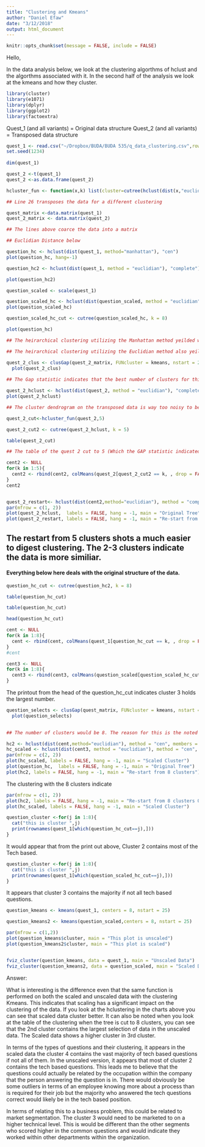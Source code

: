 ```yaml
---
title: "Clustering and Kmeans"
author: "Daniel Efaw"
date: "3/12/2018"
output: html_document
---
```


```r
knitr::opts_chunk$set(message = FALSE, include = FALSE)
```

Hello, 

In the data analysis below, we look at the clustering algorthms of hclust and the algorthms associated with it. In the second half of the analysis we look at the kmeans and how they cluster.

```r
library(cluster)
library(e1071)
library(dplyr)
library(ggplot2)
library(factoextra)
```
 
Quest_1 (and all variants) = Original data structure
Quest_2 (and all variants) = Transposed data structure

```r
quest_1 <- read.csv("~/Dropbox/BUDA/BUDA 535/q_data_clustering.csv",row.names = 1)
set.seed(1234)
 
dim(quest_1)

quest_2 <-t(quest_1)
quest_2 <-as.data.frame(quest_2)

hcluster_fun <- function(x,k) list(cluster=cutree(hclust(dist(x,"euclidian"), method = "complete"),k=k))

## Line 26 transposes the data for a different clustering

quest_matrix <-data.matrix(quest_1)
quest_2_matrix <- data.matrix(quest_2)

## The lines above coarce the data into a matrix
```
```r

## Euclidian Distance below

question_hc <- hclust(dist(quest_1, method="manhattan"), "cen")
plot(question_hc, hang=-1)

question_hc2 <- hclust(dist(quest_1, method = "euclidian"), "complete")

plot(question_hc2)

```
```r
question_scaled <- scale(quest_1)

question_scaled_hc <- hclust(dist(question_scaled, method = "euclidian"), "complete")
plot(question_scaled_hc)

question_scaled_hc_cut <- cutree(question_scaled_hc, k = 8)

plot(question_hc)

## The heirarchical clustering utilizing the Manhattan method yeilded way too may clusters to be effective in clustering.

## The heirarchical clustering utilizing the Euclidian method also yeilded a significant amount of clusters and was not effective in an interpretable clustering. 

```
```r
quest_2_clus <- clusGap(quest_2_matrix, FUNcluster = kmeans, nstart = 20, K.max = 20, B = 20, iter.max = 100)
  plot(quest_2_clus)
  
## The Gap statistic indicates that the best number of clusters for this dataset is around 5. 

quest_2_hclust <- hclust(dist(quest_2, method = "euclidian"), "complete")
plot(quest_2_hclust)

## The cluster dendrogram on the transposed data is way too noisy to be of any use. 

quest_2_cut<-hcluster_fun(quest_2,5)

quest_2_cut2 <- cutree(quest_2_hclust, k = 5)

table(quest_2_cut)

## The table of the quest 2 cut to 5 (Which the GAP statistic indicated as the best number) shows a heavy leaning on the 1st cluster.


```
```r

cent2 <- NULL
for(k in 1:5){
  cent2 <- rbind(cent2, colMeans(quest_2[quest_2_cut2 == k, , drop = FALSE]))
}
cent2


quest_2_restart<- hclust(dist(cent2,method="euclidian"), method = "complete", members = table(quest_2_cut))
par(mfrow = c(1, 2))
plot(quest_2_hclust,  labels = FALSE, hang = -1, main = "Original Tree")
plot(quest_2_restart, labels = FALSE, hang = -1, main = "Re-start from 5 clusters")
```
## The restart from 5 clusters shots a much easier to digest clustering. The 2-3 clusters indicate the data is more similiar.

#### Everything below here deals with the original structure of the data.


```r

question_hc_cut <- cutree(question_hc2, k = 8)

table(question_hc_cut)


```
```r
table(question_hc_cut)

head(question_hc_cut)

cent <- NULL
for(k in 1:8){
  cent <- rbind(cent, colMeans(quest_1[question_hc_cut == k, , drop = FALSE]))
}
#cent

cent3 <- NULL
for(k in 1:8){
  cent3 <- rbind(cent3, colMeans(question_scaled[question_scaled_hc_cut == k, , drop = FALSE]))
}
```
The printout from the head of the question_hc_cut indicates cluster 3 holds the largest number.

```r


question_selects <- clusGap(quest_matrix, FUNcluster = kmeans, nstart = 20, K.max = 25, B = 20, iter.max = 100)
  plot(question_selects)
  

## The number of clusters would be 8. The reason for this is the noted decrease in the gap statistic at 9
```
```r
hc2 <- hclust(dist(cent,method="euclidian"), method = "cen", members = table(question_hc_cut))
hc_scaled <- hclust(dist(cent3, method = "euclidian"), method = "cen", members = table(question_scaled_hc_cut))
par(mfrow = c(2, 2))
plot(hc_scaled, labels = FALSE, hang = -1, main = "Scaled Cluster")
plot(question_hc,  labels = FALSE, hang = -1, main = "Original Tree")
plot(hc2, labels = FALSE, hang = -1, main = "Re-start from 8 clusters")
```


The clustering with the 8 clusters indicate
```r
par(mfrow = c(1, 2))
plot(hc2, labels = FALSE, hang = -1, main = "Re-start from 8 clusters Original Tree")
plot(hc_scaled, labels = FALSE, hang = -1, main = "Scaled Cluster")


```

```r

question_cluster <-for(j in 1:8){
  cat("this is cluster ",j)
  print(rownames(quest_1[which(question_hc_cut==j),]))
}
```
It would appear that from the print out above, Cluster 2 contains most of the Tech based. 
```r
question_cluster <-for(j in 1:8){
  cat("this is cluster ",j)
  print(rownames(quest_1[which(question_scaled_hc_cut==j),]))
}
```
It appears that cluster 3 contains the majority if not all tech based questions.
```r
question_kmeans <- kmeans(quest_1, centers = 8, nstart = 25)

question_kmeans2 <- kmeans(question_scaled,centers = 8, nstart = 25)

par(mfrow = c(1,2))
plot(question_kmeans$cluster, main = "This plot is unscaled")
plot(question_kmeans2$cluster, main = "This plot is scaled")


fviz_cluster(question_kmeans, data = quest_1, main = "Unscaled Data")
fviz_cluster(question_kmeans2, data = question_scaled, main = "Scaled Data")


```

Answer:

What is interesting is the difference even that the same function is performed on both the scaled and unscaled data with the clustering Kmeans. This indicates that scaling has a significant impact on the clustering of the data. If you look at the hclustering in the charts above you can see that scaled data cluster better. It can also be noted when you look at the table of the clustering when the tree is cut to 8 clusters, you can see that the 2nd cluster contains the largest selection of data in the unscaled data. The Scaled data shows a higher cluster in 3rd cluster. 

In terms of the types of questions and their clustering, it appears in the scaled data the cluster 4 contains the vast majority of tech based questions if not all of them. In the unscaled version, it appears that most of cluster 2 contains the tech based questions.  This leads me to believe that the questions could actually be related by the occupation within the company that the person answering the question is in. There would obviously be some outliers in terms of an employee knowing more about a process than is required for their job but the majority who answered the tech questions correct would likely be in the tech based position. 

In terms of relating this to a business problem, this could be related to market segmentation. The cluster 3 would need to be marketed to on a higher technical level. This is would be different than the other segments who scored higher in the common questions and would indicate they worked within other departments within the organization. 


